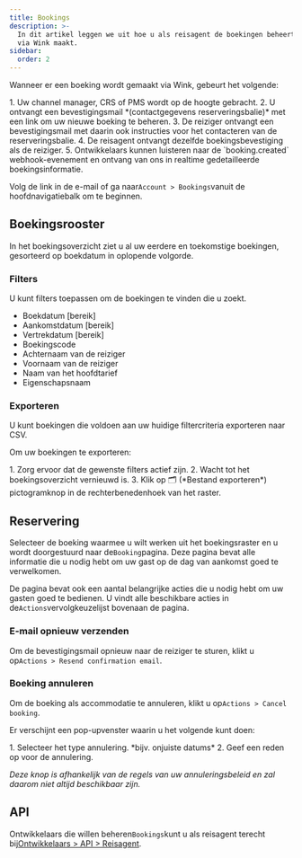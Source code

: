 ```yaml
---
title: Bookings
description: >-
  In dit artikel leggen we uit hoe u als reisagent de boekingen beheert die u
  via Wink maakt.
sidebar:
  order: 2
---
```


Wanneer er een boeking wordt gemaakt via Wink, gebeurt het volgende:

<Steps>
  1. Uw channel manager, CRS of PMS wordt op de hoogte gebracht.
  2. U ontvangt een bevestigingsmail *(contactgegevens reserveringsbalie)* met een link om uw nieuwe boeking te beheren.
  3. De reiziger ontvangt een bevestigingsmail met daarin ook instructies voor het contacteren van de reserveringsbalie.
  4. De reisagent ontvangt dezelfde boekingsbevestiging als de reiziger.
  5. Ontwikkelaars kunnen luisteren naar de `booking.created` webhook-evenement en ontvang van ons in realtime gedetailleerde boekingsinformatie.
</Steps>


Volg de link in de e-mail of ga naar`Account > Bookings`vanuit de hoofdnavigatiebalk om te beginnen.

## Boekingsrooster

In het boekingsoverzicht ziet u al uw eerdere en toekomstige boekingen, gesorteerd op boekdatum in oplopende volgorde.

### Filters

U kunt filters toepassen om de boekingen te vinden die u zoekt.

* Boekdatum \[bereik]
* Aankomstdatum \[bereik]
* Vertrekdatum \[bereik]
* Boekingscode
* Achternaam van de reiziger
* Voornaam van de reiziger
* Naam van het hoofdtarief
* Eigenschapsnaam

### Exporteren

U kunt boekingen die voldoen aan uw huidige filtercriteria exporteren naar CSV.

Om uw boekingen te exporteren:

<Steps>
  1. Zorg ervoor dat de gewenste filters actief zijn.
  2. Wacht tot het boekingsoverzicht vernieuwd is.
  3. Klik op 🗂️ (*Bestand exporteren*) pictogramknop in de rechterbenedenhoek van het raster.
</Steps>


## Reservering

Selecteer de boeking waarmee u wilt werken uit het boekingsraster en u wordt doorgestuurd naar de`Booking`pagina.
Deze pagina bevat alle informatie die u nodig hebt om uw gast op de dag van aankomst goed te verwelkomen.

De pagina bevat ook een aantal belangrijke acties die u nodig hebt om uw gasten goed te bedienen. U vindt alle beschikbare acties in de`Actions`vervolgkeuzelijst bovenaan de pagina.

### E-mail opnieuw verzenden

Om de bevestigingsmail opnieuw naar de reiziger te sturen, klikt u op`Actions > Resend confirmation email`.

### Boeking annuleren

Om de boeking als accommodatie te annuleren, klikt u op`Actions > Cancel booking`.

Er verschijnt een pop-upvenster waarin u het volgende kunt doen:

<Steps>
  1. Selecteer het type annulering. *bijv. onjuiste datums*
  2. Geef een reden op voor de annulering.
</Steps>


*Deze knop is afhankelijk van de regels van uw annuleringsbeleid en zal daarom niet altijd beschikbaar zijn.*

## API

Ontwikkelaars die willen beheren`Bookings`kunt u als reisagent terecht bij[Ontwikkelaars > API > Reisagent](/developers/apis/#travel-agent-api).

